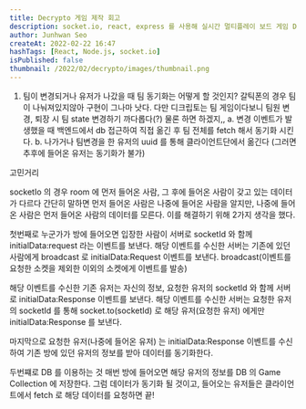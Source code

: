 ```yaml
---
title: Decrypto 게임 제작 회고
description: socket.io, react, express 를 사용해 실시간 멀티플레이 보드 게임 Decrypto 를 만들며 느낀점!
author: Junhwan Seo
createAt: 2022-02-22 16:47
hashTags: [React, Node.js, socket.io]
isPublished: false
thumbnail: /2022/02/decrypto/images/thumbnail.png
---
```



1. 팀이 변경되거나 유저가 나갔을 때 팀 동기화는 어떻게 할 것인지?
  갈틱폰의 경우 팀이 나눠져있지않아 구현이 그나마 낫다.
  다만 디크립토는 팀 게임이다보니 팀원 변경, 퇴장 시 팀 state 변경하기 까다롭다(?) 물론 하면 하겠지,,
  a. 변경 이벤트가 발생했을 때 백엔드에서 db 접근하여 직접 옮긴 후 팀 전체를 fetch 해서 동기화 시킨다.
  b. 나가거나 팀변경을 한 유저의 uuid 를 통해 클라이언트단에서 옮긴다 (그러면 추후에 들어온 유저는 동기화가 불가)

고민거리

socketIo 의 경우 room 에 먼저 들어온 사람, 그 후에 들어온 사람이 갖고 있는 데이터가 다르다
간단히 말하면 먼저 들어온 사람은 나중에 들어온 사람을 알지만, 나중에 들어온 사람은 먼저 들어온 사람의 데이터를 모른다.
이를 해결하기 위해 2가지 생각을 했다.

첫번째로 누군가가 방에 들어오면 입장한 사람이 서버로 socketId 와 함께 initialData:request 라는 이벤트를 보낸다.
해당 이벤트를 수신한 서버는 기존에 있던 사람에게 broadcast 로 initialData:Request 이벤트를 보낸다. broadcast(이벤트를 요청한 소켓을 제외한 이외의 소켓에게 이벤트를 발송)

해당 이벤트를 수신한 기존 유저는 자신의 정보, 요청한 유저의 socketId 와 함께 서버로 initialData:Response 이벤트를 보낸다.
해당 이벤트를 수신한 서버는 요청한 유저의 socketId 를 통해 socket.to(socketId) 로 해당 유저(요청한 유저) 에게만 initialData:Response 를 보낸다.

마지막으로 요청한 유저(나중에 들어온 유저) 는 initialData:Response 이벤트를 수신하여 기존 방에 있던 유저의 정보를 받아 데이터를 동기화한다.

두번쨰로 DB 를 이용하는 것
매번 방에 들어오면 해당 유저의 정보를 DB 의 Game Collection 에 저장한다.
그럼 데이터가 동기화 될 것이고, 들어오는 유저들은 클라이언트에서 fetch 로 해당 데이터를 요청하면 끝!
